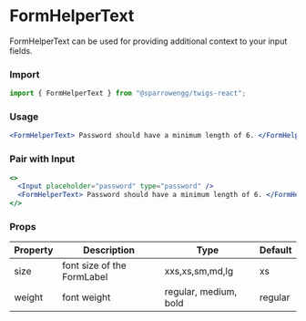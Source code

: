 
# FormHelperText

FormHelperText can be used for providing additional context to your input fields. 

### Import

```jsx
import { FormHelperText } from "@sparrowengg/twigs-react";
```
<Divider />

### Usage 
```jsx live
<FormHelperText> Password should have a minimum length of 6. </FormHelperText>
```
<Divider />

### Pair with Input 
```jsx live
<>
  <Input placeholder="password" type="password" />
  <FormHelperText> Password should have a minimum length of 6. </FormHelperText>
</>
```
<Divider />

### Props
| Property       | Description                                | Type                    | Default |
|----------------|--------------------------------------------|-------------------------|---------|
| size           | font size of the FormLabel                       | xxs,xs,sm,md,lg                   | xs      |
| weight           | font weight                       | regular, medium, bold                   | regular      |
